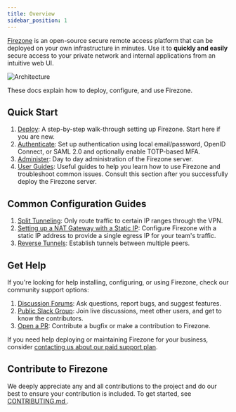 ```yaml
---
title: Overview
sidebar_position: 1
---
```


[Firezone](https://firezone.dev) is an open-source secure remote access
platform that can be deployed on your own infrastructure in minutes.
Use it to **quickly and easily** secure access to
your private network and internal applications from an intuitive web UI.

![Architecture](https://user-images.githubusercontent.com/52545545/183804397-ae81ca4e-6972-41f9-80d4-b431a077119d.png)

These docs explain how to deploy, configure, and use Firezone.

## Quick Start

1. [Deploy](deploy): A step-by-step walk-through setting up Firezone.
  Start here if you are new.
1. [Authenticate](authenticate): Set up authentication using local
  email/password, OpenID Connect, or SAML 2.0 and optionally enable
  TOTP-based MFA.
1. [Administer](administer): Day to day administration of the Firezone
  server.
1. [User Guides](user-guides): Useful guides to help you learn how to use
  Firezone and troubleshoot common issues. Consult this section
   after you successfully deploy the Firezone server.

## Common Configuration Guides

1. [Split Tunneling](./user-guides/use-cases/split-tunnel):
  Only route traffic to certain IP ranges through the VPN.
1. [Setting up a NAT Gateway with a Static IP](./user-guides/use-cases/nat-gateway):
  Configure Firezone with a static IP address to provide
  a single egress IP for your team's traffic.
1. [Reverse Tunnels](./user-guides/use-cases/reverse-tunnel):
  Establish tunnels between multiple peers.

## Get Help

If you're looking for help installing, configuring, or using Firezone, check our
community support options:

1. [Discussion Forums](https://discourse.firez.one/): Ask questions, report
  bugs, and suggest features.
1. [Public Slack Group](https://join.slack.com/t/firezone-users/shared_invite/zt-111043zus-j1lP_jP5ohv52FhAayzT6w):
  Join live discussions, meet other users, and get to know the contributors.
1. [Open a PR](https://github.com/firezone/firezone/issues): Contribute a bugfix
  or make a contribution to Firezone.

If you need help deploying or maintaining Firezone for your business, consider
[contacting us about our paid support plan](https://firezone.dev/contact/sales).

## Contribute to Firezone

We deeply appreciate any and all contributions to the project and do our best to
ensure your contribution is included. To get started, see [CONTRIBUTING.md
](https://github.com/firezone/firezone/blob/master/CONTRIBUTING.md).

<!-- Leaving these disabled until they're ready -->
<!-- <feedback /> -->
<!-- <newsletter /> -->
